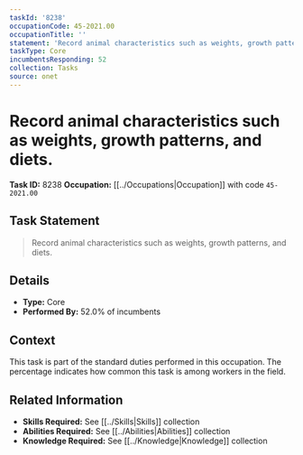```yaml
---
taskId: '8238'
occupationCode: 45-2021.00
occupationTitle: ''
statement: 'Record animal characteristics such as weights, growth patterns, and diets.'
taskType: Core
incumbentsResponding: 52
collection: Tasks
source: onet
---
```

# Record animal characteristics such as weights, growth patterns, and diets.

**Task ID:** 8238
**Occupation:** [[../Occupations|Occupation]] with code `45-2021.00`

## Task Statement

> Record animal characteristics such as weights, growth patterns, and diets.

## Details

- **Type:** Core
- **Performed By:** 52.0% of incumbents

## Context

This task is part of the standard duties performed in this occupation. The percentage indicates how common this task is among workers in the field.

## Related Information

- **Skills Required:** See [[../Skills|Skills]] collection
- **Abilities Required:** See [[../Abilities|Abilities]] collection
- **Knowledge Required:** See [[../Knowledge|Knowledge]] collection
